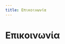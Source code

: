 ```yaml
---
title: Επικοινωνία
---
```


# Επικοινωνία
<!---
Εθελοντούμε
Αγία Παρασκευή
6931261777
https://facebook.com/syllogos.ethelontoume
https://instagram.com/ethelontoume
Χάρτης: https://www.google.com/maps/dir//%20%CE%91%CE%B3%CE%AF%CE%B1%20%CE%A0%CE%B1%CF%81%CE%B1%CF%83%CE%BA%CE%B5%CF%85%CE%AE
--->
